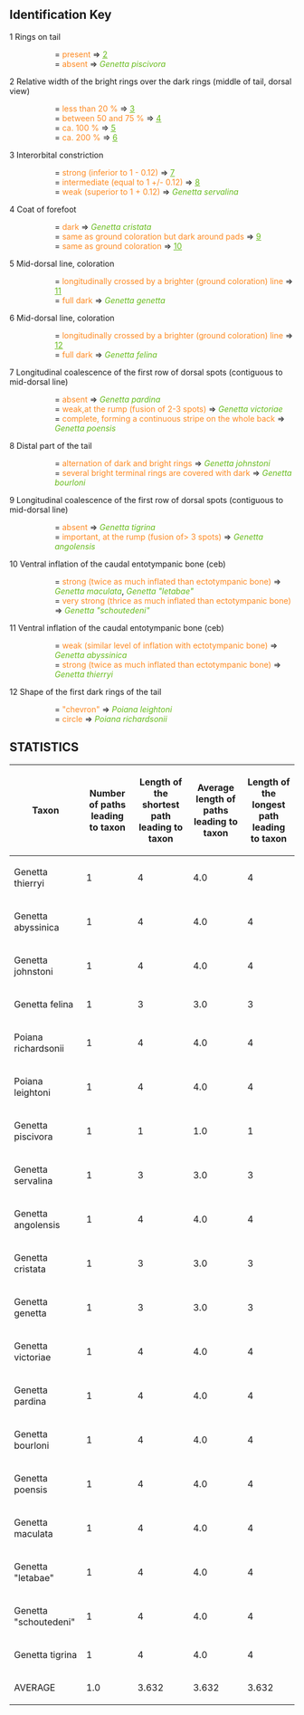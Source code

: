 == Identification Key==

<span id="anchor1"></span>1  Rings on tail
::::::= <span style="color:#fe8a22;">present</span><span style="color: black;"></span> &#8658; [[#anchor2|<span style="color:#67bb1b;"><u>2</u></span>]]
::::::= <span style="color:#fe8a22;">absent</span><span style="color: black;"></span> &#8658; <span style="color:#67bb1b;">''Genetta piscivora''</span>

<span id="anchor2"></span>2  Relative width of the bright rings over the dark rings (middle of tail, dorsal view)
::::::= <span style="color:#fe8a22;">less than 20 %</span><span style="color: black;"></span> &#8658; [[#anchor3|<span style="color:#67bb1b;"><u>3</u></span>]]
::::::= <span style="color:#fe8a22;">between 50 and 75 %</span><span style="color: black;"></span> &#8658; [[#anchor4|<span style="color:#67bb1b;"><u>4</u></span>]]
::::::= <span style="color:#fe8a22;">ca. 100 %</span><span style="color: black;"></span> &#8658; [[#anchor5|<span style="color:#67bb1b;"><u>5</u></span>]]
::::::= <span style="color:#fe8a22;">ca. 200 %</span><span style="color: black;"></span> &#8658; [[#anchor6|<span style="color:#67bb1b;"><u>6</u></span>]]

<span id="anchor3"></span>3  Interorbital constriction
::::::= <span style="color:#fe8a22;">strong (inferior to 1 - 0.12)</span><span style="color: black;"></span> &#8658; [[#anchor7|<span style="color:#67bb1b;"><u>7</u></span>]]
::::::= <span style="color:#fe8a22;">intermediate (equal to 1 +/- 0.12)</span><span style="color: black;"></span> &#8658; [[#anchor8|<span style="color:#67bb1b;"><u>8</u></span>]]
::::::= <span style="color:#fe8a22;">weak (superior to 1 + 0.12)</span><span style="color: black;"></span> &#8658; <span style="color:#67bb1b;">''Genetta servalina''</span>

<span id="anchor4"></span>4  Coat of forefoot
::::::= <span style="color:#fe8a22;">dark</span><span style="color: black;"></span> &#8658; <span style="color:#67bb1b;">''Genetta cristata''</span>
::::::= <span style="color:#fe8a22;">same as ground coloration but dark around pads</span><span style="color: black;"></span> &#8658; [[#anchor9|<span style="color:#67bb1b;"><u>9</u></span>]]
::::::= <span style="color:#fe8a22;">same as ground coloration</span><span style="color: black;"></span> &#8658; [[#anchor10|<span style="color:#67bb1b;"><u>10</u></span>]]

<span id="anchor5"></span>5  Mid-dorsal line, coloration
::::::= <span style="color:#fe8a22;">longitudinally crossed by a brighter (ground coloration) line</span><span style="color: black;"></span> &#8658; [[#anchor11|<span style="color:#67bb1b;"><u>11</u></span>]]
::::::= <span style="color:#fe8a22;">full dark</span><span style="color: black;"></span> &#8658; <span style="color:#67bb1b;">''Genetta genetta''</span>

<span id="anchor6"></span>6  Mid-dorsal line, coloration
::::::= <span style="color:#fe8a22;">longitudinally crossed by a brighter (ground coloration) line</span><span style="color: black;"></span> &#8658; [[#anchor12|<span style="color:#67bb1b;"><u>12</u></span>]]
::::::= <span style="color:#fe8a22;">full dark</span><span style="color: black;"></span> &#8658; <span style="color:#67bb1b;">''Genetta felina''</span>

<span id="anchor7"></span>7  Longitudinal coalescence of the first row of dorsal spots (contiguous to mid-dorsal line)
::::::= <span style="color:#fe8a22;">absent</span><span style="color: black;"></span> &#8658; <span style="color:#67bb1b;">''Genetta pardina''</span>
::::::= <span style="color:#fe8a22;">weak,at the rump (fusion of 2-3 spots)</span><span style="color: black;"></span> &#8658; <span style="color:#67bb1b;">''Genetta victoriae''</span>
::::::= <span style="color:#fe8a22;">complete, forming a continuous stripe on the whole back</span><span style="color: black;"></span> &#8658; <span style="color:#67bb1b;">''Genetta poensis''</span>

<span id="anchor8"></span>8  Distal part of the tail
::::::= <span style="color:#fe8a22;">alternation of dark and bright rings</span><span style="color: black;"></span> &#8658; <span style="color:#67bb1b;">''Genetta johnstoni''</span>
::::::= <span style="color:#fe8a22;">several bright terminal rings are covered with dark</span><span style="color: black;"></span> &#8658; <span style="color:#67bb1b;">''Genetta bourloni''</span>

<span id="anchor9"></span>9  Longitudinal coalescence of the first row of dorsal spots (contiguous to mid-dorsal line)
::::::= <span style="color:#fe8a22;">absent</span><span style="color: black;"></span> &#8658; <span style="color:#67bb1b;">''Genetta tigrina''</span>
::::::= <span style="color:#fe8a22;">important, at the rump (fusion of> 3 spots)</span><span style="color: black;"></span> &#8658; <span style="color:#67bb1b;">''Genetta angolensis''</span>

<span id="anchor10"></span>10  Ventral inflation of the caudal entotympanic bone (ceb)
::::::= <span style="color:#fe8a22;">strong (twice as much inflated than ectotympanic bone)</span><span style="color: black;"></span> &#8658; <span style="color:#67bb1b;">''Genetta maculata''</span>, <span style="color:#67bb1b;">''Genetta "letabae"''</span>
::::::= <span style="color:#fe8a22;">very strong (thrice as much inflated than ectotympanic bone)</span><span style="color: black;"></span> &#8658; <span style="color:#67bb1b;">''Genetta "schoutedeni"''</span>

<span id="anchor11"></span>11  Ventral inflation of the caudal entotympanic bone (ceb)
::::::= <span style="color:#fe8a22;">weak (similar level of inflation with ectotympanic bone)</span><span style="color: black;"></span> &#8658; <span style="color:#67bb1b;">''Genetta abyssinica''</span>
::::::= <span style="color:#fe8a22;">strong (twice as much inflated than ectotympanic bone)</span><span style="color: black;"></span> &#8658; <span style="color:#67bb1b;">''Genetta thierryi''</span>

<span id="anchor12"></span>12  Shape of the first dark rings of the tail
::::::= <span style="color:#fe8a22;">"chevron"</span><span style="color: black;"></span> &#8658; <span style="color:#67bb1b;">''Poiana leightoni''</span>
::::::= <span style="color:#fe8a22;">circle</span><span style="color: black;"></span> &#8658; <span style="color:#67bb1b;">''Poiana richardsonii''</span>


== STATISTICS == 
{|align="center" style="text-align:center;"
!Taxon
!Number of paths leading to taxon
!Length of the shortest path leading to taxon
!Average length of paths leading to taxon
!Length of the longest path leading to taxon
|-
|align="left"|Genetta thierryi
|1
|4
|4.0
|4
|-
|align="left"|Genetta abyssinica
|1
|4
|4.0
|4
|-
|align="left"|Genetta johnstoni
|1
|4
|4.0
|4
|-
|align="left"|Genetta felina
|1
|3
|3.0
|3
|-
|align="left"|Poiana richardsonii
|1
|4
|4.0
|4
|-
|align="left"|Poiana leightoni
|1
|4
|4.0
|4
|-
|align="left"|Genetta piscivora
|1
|1
|1.0
|1
|-
|align="left"|Genetta servalina
|1
|3
|3.0
|3
|-
|align="left"|Genetta angolensis
|1
|4
|4.0
|4
|-
|align="left"|Genetta cristata
|1
|3
|3.0
|3
|-
|align="left"|Genetta genetta
|1
|3
|3.0
|3
|-
|align="left"|Genetta victoriae
|1
|4
|4.0
|4
|-
|align="left"|Genetta pardina
|1
|4
|4.0
|4
|-
|align="left"|Genetta bourloni
|1
|4
|4.0
|4
|-
|align="left"|Genetta poensis
|1
|4
|4.0
|4
|-
|align="left"|Genetta maculata
|1
|4
|4.0
|4
|-
|align="left"|Genetta "letabae"
|1
|4
|4.0
|4
|-
|align="left"|Genetta "schoutedeni"
|1
|4
|4.0
|4
|-
|align="left"|Genetta tigrina
|1
|4
|4.0
|4
|-
!align="left"|AVERAGE
|1.0
|3.632
|3.632
|3.632
|}
